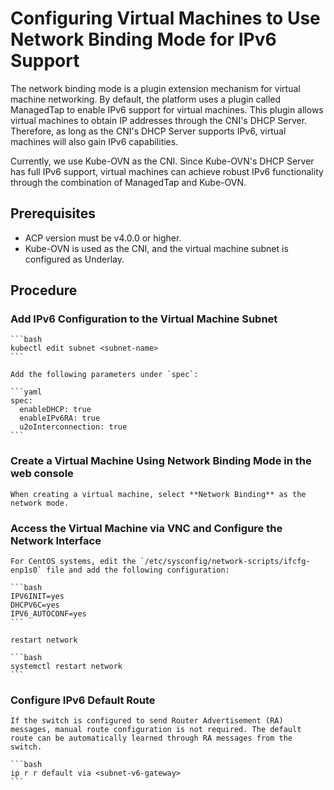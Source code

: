 # Configuring Virtual Machines to Use Network Binding Mode for IPv6 Support

The network binding mode is a plugin extension mechanism for virtual machine networking. By default, the platform uses a plugin called ManagedTap to enable IPv6 support for virtual machines. This plugin allows virtual machines to obtain IP addresses through the CNI's DHCP Server. Therefore, as long as the CNI's DHCP Server supports IPv6, virtual machines will also gain IPv6 capabilities.

Currently, we use Kube-OVN as the CNI. Since Kube-OVN's DHCP Server has full IPv6 support, virtual machines can achieve robust IPv6 functionality through the combination of ManagedTap and Kube-OVN.

## Prerequisites

- ACP version must be v4.0.0 or higher.
- Kube-OVN is used as the CNI, and the virtual machine subnet is configured as Underlay.


## Procedure

<Steps>

### Add IPv6 Configuration to the Virtual Machine Subnet

    ```bash
    kubectl edit subnet <subnet-name>
    ```

    Add the following parameters under `spec`:

    ```yaml
    spec:
      enableDHCP: true
      enableIPv6RA: true
      u2oInterconnection: true
    ```

### Create a Virtual Machine Using Network Binding Mode in the web console

    When creating a virtual machine, select **Network Binding** as the network mode.
    
### Access the Virtual Machine via VNC and Configure the Network Interface

    For CentOS systems, edit the `/etc/sysconfig/network-scripts/ifcfg-enp1s0` file and add the following configuration:
    
    ```bash
    IPV6INIT=yes
    DHCPV6C=yes
    IPV6_AUTOCONF=yes
    ```
    
    restart network
    
    ```bash
    systemctl restart network
    ```

### Configure IPv6 Default Route

    If the switch is configured to send Router Advertisement (RA) messages, manual route configuration is not required. The default route can be automatically learned through RA messages from the switch.
    
    ```bash
    ip r r default via <subnet-v6-gateway>
    ```

</Steps>